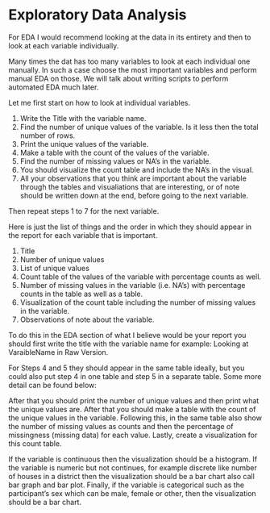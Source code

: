 # Exploratory Data Analysis {#eda}


For EDA I would recommend looking at the data in its entirety and then to look at each variable individually. 

Many times the dat has too many variables to look at each individual one manually. In such a case choose the most important variables and perform manual EDA on those. We will talk about writing scripts to perform automated EDA much later.

Let me first start on how to look at individual variables. 

1. Write the Title with the variable name.
2. Find the number of unique values of the variable. Is it less then the total number of rows.
3. Print the unique values of the variable.
4. Make a table with the count of the values of the variable.
5. Find the number of missing values or NA's in the variable. 
6. You should visualize the count table and include the NA's in the visual. 
7. All your observations that you think are important about the variable through the tables and visualiations that are interesting, or of note should be written down at the end, before going to the next variable.

Then repeat steps 1 to 7 for the next variable.
 

Here is just the list of things and the order in which they should appear in the report for each variable that is important. 

1. Title
2. Number of unique values
3. List of unique values
4. Count table of the values of the variable with percentage counts as well. 
5. Number of missing values in the variable (i.e. NA's) with percentage counts in the table as well as a table. 
6. Visualization of the count table including the number of missing values in the variable.
7. Observations of note about the variable.

To do this in the EDA section of what I believe would be your report you should first write the title with the variable name for example: Looking at VaraibleName in Raw Version.

For Steps 4 and 5 they should appear in the same table ideally, but you could also put step 4 in one table and step 5 in a separate table. Some more detail can be found below:

After that you should print the number of unique values and then print what the unique values are.
After that you should make a table with the count of the unique values in the variable. Following this, in the same table also show the number of missing values as counts and then the percentage of missingness (missing data) for each value. Lastly, create a visualization for this count table. 

If the variable is continuous then the visualization should be a histogram. If the variable is numeric but not continues, for example discrete like number of houses in a district then the visualization should be a bar chart also call bar graph and bar plot. Finally, if the variable is categorical such as the participant's sex which can be male, female or other, then the visualization should be a bar chart. 
